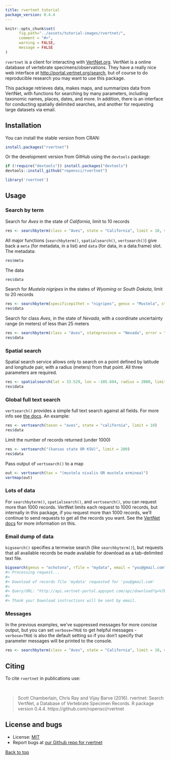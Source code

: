 ```yaml
---
title: rvertnet tutorial
package_version: 0.4.4
---
```


```r
knitr::opts_chunk$set(
      fig.path="../assets/tutorial-images/rvertnet/",
      comment = "#>",
      warning = FALSE,
      message = FALSE
)
```

`rvertnet` is a client for interacting with [VertNet.org](http://vertnet.org/). VertNet is a online database of vertebrate specimens/observations. They have a really nice web interface at [http://portal.vertnet.org/search](http://portal.vertnet.org/search), but of course to do reproducible research you may want to use this package.

This package retrieves data, makes maps, and summarizes data from VertNet, with functions for searching by many parameters, including taxonomic names, places, dates, and more. In addition, there is an interface for conducting spatially delimited searches, and another for requesting large datasets via email.

<section id="installation">

## Installation

You can install the stable version from CRAN:

```r
install.packages("rvertnet")
```

Or the development version from GitHub using the `devtools` package:

```r
if (!require("devtools")) install.packages("devtools")
devtools::install_github("ropensci/rvertnet")
```

```r
library('rvertnet')
```

<section id="usage">

## Usage

### Search by term

Search for _Aves_ in the state of _California_, limit to 10 records

```r
res <- searchbyterm(class = "Aves", state = "California", limit = 10, verbose = FALSE)
```

All major functions (`searchbyterm()`, `spatialsearch()`, `vertsearch()`) give back a `meta` (for metadata, in a list) and `data` (for data, in a data.frame) slot. The metadata:

```r
res$meta
```

The data

```r
res$data
```

Search for _Mustela nigripes_ in the states of _Wyoming_ or _South Dakota_, limit to 20 records

```r
res <- searchbyterm(specificepithet = "nigripes", genus = "Mustela", state = "(wyoming OR south dakota)", limit = 20, verbose = FALSE)
res$data
```

Search for class _Aves_, in the state of _Nevada_, with a coordinate uncertainty range (in meters) of less than 25 meters

```r
res <- searchbyterm(class = "Aves", stateprovince = "Nevada", error = "<25", verbose = FALSE)
res$data
```

### Spatial search

Spatial search service allows only to search on a point defined by latitude and longitude pair, with a radius (meters) from that point. All three parameters are required.

```r
res <- spatialsearch(lat = 33.529, lon = -105.694, radius = 2000, limit = 10, verbose = FALSE)
res$data
```

### Global full text search

`vertsearch()` provides a simple full text search against all fields. For more info see [the docs](https://github.com/VertNet/webapp/wiki/The-API-search-function#global-full-text-search). An example:

```r
res <- vertsearch(taxon = "aves", state = "california", limit = 10)
res$data
```

Limit the number of records returned (under 1000)

```r
res <- vertsearch("(kansas state OR KSU)", limit = 200)
res$data
```

Pass output of `vertsearch()` to a map

```r
out <- vertsearch(tax = "(mustela nivalis OR mustela erminea)")
vertmap(out)
```

### Lots of data

For `searchbyterm()`, `spatialsearch()`, and `vertsearch()`, you can request more than 1000 records. VertNet limits each request to 1000 records, but internally in this package, if you request more than 1000 records, we'll continue to send requests to get all the records you want. See the [VertNet docs](https://github.com/VertNet/webapp/wiki/The-API-search-function#retrieving-large-result-sets) for more information on this.

### Email dump of data

`bigsearch()` specifies a termwise search (like `searchbyterm()`), but requests that all available records be made available for download as a tab-delimited text file.

```r
bigsearch(genus = "ochotona", rfile = "mydata", email = "you@gmail.com")
#> Processing request...
#>
#> Download of records file 'mydata' requested for 'you@gmail.com'
#>
#> Query/URL: "http://api.vertnet-portal.appspot.com/api/download?q=%7B%22q%22:%22genus:ochotona%22,%22n%22:%22mydata%22,%22e%22:%22you@gmail.com%22%7D"
#>
#> Thank you! Download instructions will be sent by email.
```

### Messages

In the previous examples, we've suppressed messages for more concise output, but you can set `verbose=TRUE` to get helpful messages - `verbose=TRUE` is also the default setting so if you don't specify that parameter messages will be printed to the console.

```r
res <- searchbyterm(class = "Aves", state = "California", limit = 10, verbose = TRUE)
```

<section id="citing">

## Citing

To cite `rvertnet` in publications use:

<br>

>  Scott Chamberlain, Chris Ray and Vijay Barve (2016). rvertnet: Search
  VertNet, a Database of Vertebrate Specimen Records. R package version
  0.4.4. https://github.com/ropensci/rvertnet

<section id="license_bugs">

## License and bugs

* License: [MIT](http://opensource.org/licenses/MIT)
* Report bugs at [our Github repo for rvertnet](https://github.com/ropensci/rvertnet/issues?state=open)

[Back to top](#top)
